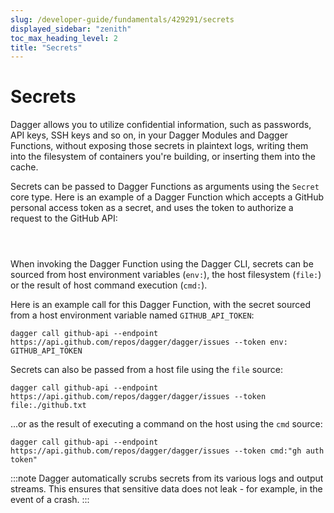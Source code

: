 ```yaml
---
slug: /developer-guide/fundamentals/429291/secrets
displayed_sidebar: "zenith"
toc_max_heading_level: 2
title: "Secrets"
---
```



# Secrets

<PartialExperimentalDocs />

Dagger allows you to utilize confidential information, such as passwords, API keys, SSH keys and so on, in your Dagger Modules and Dagger Functions, without exposing those secrets in plaintext logs, writing them into the filesystem of containers you're building, or inserting them into the cache.

Secrets can be passed to Dagger Functions as arguments using the `Secret` core type. Here is an example of a Dagger Function which accepts a GitHub personal access token as a secret, and uses the token to authorize a request to the GitHub API:

<Tabs groupId="language">
<TabItem value="Go">

```go file=../go/snippets/secrets/main.go
```

</TabItem>
<TabItem value="Python">

```python file=../python/snippets/secrets/main.py
```

</TabItem>
<TabItem value="TypeScript">

```typescript file=../typescript/snippets/secrets/index.ts
```

</TabItem>
</Tabs>

When invoking the Dagger Function using the Dagger CLI, secrets can be sourced from host environment variables (`env:`), the host filesystem (`file:`) or the result of host command execution (`cmd:`).

Here is an example call for this Dagger Function, with the secret sourced from a host environment variable named `GITHUB_API_TOKEN`:

```shell
dagger call github-api --endpoint https://api.github.com/repos/dagger/dagger/issues --token env:
GITHUB_API_TOKEN
```

Secrets can also be passed from a host file using the `file` source:

```shell
dagger call github-api --endpoint https://api.github.com/repos/dagger/dagger/issues --token file:./github.txt
```

...or as the result of executing a command on the host using the `cmd` source:

```shell
dagger call github-api --endpoint https://api.github.com/repos/dagger/dagger/issues --token cmd:"gh auth token"
```

:::note
Dagger automatically scrubs secrets from its various logs and output streams. This ensures that sensitive data does not leak - for example, in the event of a crash.
:::
